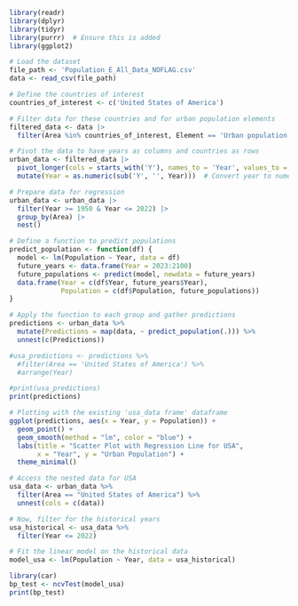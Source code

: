 ```r
library(readr)
library(dplyr)
library(tidyr)
library(purrr)  # Ensure this is added
library(ggplot2)
```

```r
# Load the dataset
file_path <- 'Population_E_All_Data_NOFLAG.csv'
data <- read_csv(file_path)

# Define the countries of interest
countries_of_interest <- c('United States of America')

# Filter data for these countries and for urban population elements
filtered_data <- data |>
  filter(Area %in% countries_of_interest, Element == 'Urban population')

# Pivot the data to have years as columns and countries as rows
urban_data <- filtered_data |>
  pivot_longer(cols = starts_with('Y'), names_to = 'Year', values_to = 'Population') %>%
  mutate(Year = as.numeric(sub('Y', '', Year)))  # Convert year to numeric

# Prepare data for regression
urban_data <- urban_data |>
  filter(Year >= 1950 & Year <= 2022) |>
  group_by(Area) |>
  nest()
```


```r
# Define a function to predict populations
predict_population <- function(df) {
  model <- lm(Population ~ Year, data = df)
  future_years <- data.frame(Year = 2023:2100)
  future_populations <- predict(model, newdata = future_years)
  data.frame(Year = c(df$Year, future_years$Year),
             Population = c(df$Population, future_populations))
}

# Apply the function to each group and gather predictions
predictions <- urban_data %>%
  mutate(Predictions = map(data, ~ predict_population(.))) %>%
  unnest(c(Predictions))

#usa_predictions <- predictions %>%
  #filter(Area == 'United States of America') %>%
  #arrange(Year)
```

```r
#print(usa_predictions)
print(predictions)
```

```r
# Plotting with the existing 'usa_data frame' dataframe
ggplot(predictions, aes(x = Year, y = Population)) +
  geom_point() +
  geom_smooth(method = "lm", color = "blue") +
  labs(title = "Scatter Plot with Regression Line for USA",
       x = "Year", y = "Urban Population") +
  theme_minimal()

# Access the nested data for USA
usa_data <- urban_data %>%
  filter(Area == "United States of America") %>%
  unnest(cols = c(data))

# Now, filter for the historical years
usa_historical <- usa_data %>%
  filter(Year <= 2022)

# Fit the linear model on the historical data
model_usa <- lm(Population ~ Year, data = usa_historical)

library(car)
bp_test <- ncvTest(model_usa)
print(bp_test)
```



